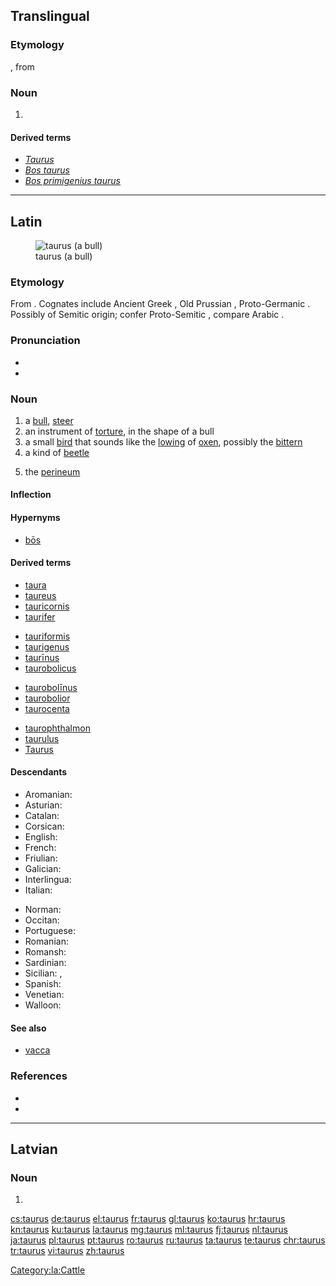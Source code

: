 {{also|Taurus}}
==Translingual==

===Etymology===
{{etyl|NL.|mul}}, from {{etyl|la|mul}} {{term|taurus||lang=la|bull}}

===Noun===
{{head|mul|noun}}

# {{non-gloss definition|lang=mul|Used attributively as a species epithet}}

====Derived terms====
* ''[[Taurus]]''
* ''[[Bos taurus]]''
* ''[[Bos primigenius taurus]]''

----

==Latin==
{{wikipedia|dab=taurus|lang=la}}
[[Image:Vache_Aubrac.jpg|thumb|taurus (a bull)]]

===Etymology===
From {{etyl|ine-pro|la}} {{m|ine-pro|*táwros}}. Cognates include Ancient Greek {{term|ταῦρος||lang=grc}}, Old Prussian {{term|tauris|lang=prg}}, Proto-Germanic {{m|gem-pro|*steuraz}}. Possibly of Semitic origin; confer Proto-Semitic {{m|sem-pro|*θawr-}}, compare Arabic {{m|ar|ثور}}.

===Pronunciation===
* {{la-IPA|taurus}}
* {{audio|la-cls-taurus.ogg|Audio (Classical)|lang=la}}

===Noun===
{{la-noun|taurus|tauri|taurī|m|second}}

# a [[bull]], [[steer]]
# an instrument of [[torture]], in the shape of a bull
# a small [[bird]] that sounds like the [[lowing]] of [[ox]]en, possibly the [[bittern]]
# a kind of [[beetle]]
# {{context|anatomy|lang=la}} the [[perineum]]

====Inflection====
{{la-decl-2nd|taur}}

====Hypernyms====
* [[bos#Latin|bōs]]

====Derived terms====
{{top4}}
* [[taura]]
* [[taureus]]
* [[tauricornis]]
* [[taurifer]]
{{mid4}}
* [[tauriformis]]
* [[taurigenus]]
* [[taurinus|taurīnus]]
* [[taurobolicus]]
{{mid4}}
* [[taurobolinus|taurobolīnus]]
* [[taurobolior]]
* [[taurocenta]]
{{mid4}}
* [[taurophthalmon]]
* [[taurulus]]
* [[Taurus]]
{{bottom}}

====Descendants====
{{top2}}
* Aromanian: {{l|rup|tavru}}
* Asturian: {{l|ast|toru}}
* Catalan: {{l|ca|toro}}
* Corsican: {{l|co|toru}}
* English: {{l|en|Taurus}}
* French: {{l|fr|taureau}}
* Friulian: {{l|fur|taur}}
* Galician: {{l|gl|touro}}
* Interlingua: {{l|ia|tauro}}
* Italian: {{l|it|toro}}
{{mid2}}
* Norman: {{l|nrf|touothé}}
* Occitan: {{l|oc|taur}}
* Portuguese: {{l|pt|touro}}
* Romanian: {{l|ro|taur}}
* Romansh: {{l|rm|taur}}
* Sardinian: {{l|sc|trau}}
* Sicilian: {{l|scn|tàuru}}, {{l|scn|tàvuru}}
* Spanish: {{l|es|toro}}
* Venetian: {{l|vec|toro}}
* Walloon: {{l|wa|torea}}
{{bottom}}

====See also====
* [[vacca]]

===References===
* {{R:L&S}}
* {{R:Nocentini|hw=toro}}<!-- etymology -->

[[Category:la:Cattle]]

----

==Latvian==

===Noun===
{{head|lv|noun form|g=m}}

# {{lv-inflection of|taurs|acc|p}}

[[cs:taurus]]
[[de:taurus]]
[[el:taurus]]
[[fr:taurus]]
[[gl:taurus]]
[[ko:taurus]]
[[hr:taurus]]
[[kn:taurus]]
[[ku:taurus]]
[[la:taurus]]
[[mg:taurus]]
[[ml:taurus]]
[[fj:taurus]]
[[nl:taurus]]
[[ja:taurus]]
[[pl:taurus]]
[[pt:taurus]]
[[ro:taurus]]
[[ru:taurus]]
[[ta:taurus]]
[[te:taurus]]
[[chr:taurus]]
[[tr:taurus]]
[[vi:taurus]]
[[zh:taurus]]